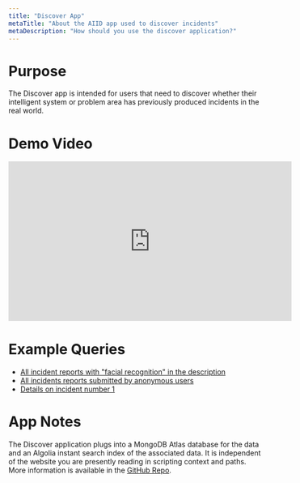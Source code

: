 ```yaml
---
title: "Discover App"
metaTitle: "About the AIID app used to discover incidents"
metaDescription: "How should you use the discover application?"
---
```


# Purpose

The Discover app is intended for users that need to discover whether their intelligent system or problem area has previously produced incidents in the real world.

# Demo Video

<iframe width="560" height="315" src="https://www.youtube.com/embed/wF0eSvIvj60" frameborder="0" allow="accelerometer; autoplay; encrypted-media; gyroscope; picture-in-picture" allowfullscreen></iframe>

# Example Queries

* [All incident reports with "facial recognition" in the description](/discover/index.html?s=facial%20recognition)
* [All incidents reports submitted by anonymous users](/discover/index.html?s=&submitters=Anonymous)
* [Details on incident number 1](/discover/index.html?s=&incident_id=1)

# App Notes

The Discover application plugs into a MongoDB Atlas database for the data and an Algolia instant search index of the associated data. It is independent of the website you are presently reading in scripting context and paths. More information is available in the [GitHub Repo](https://github.com/PartnershipOnAI/aiid).
